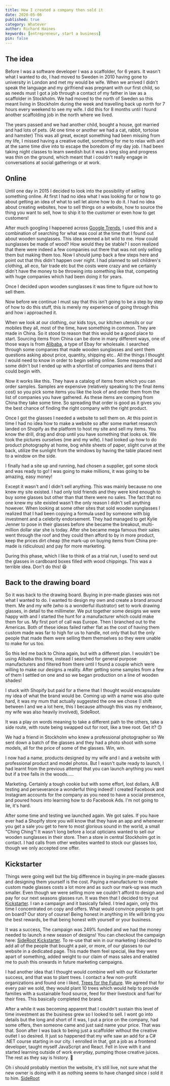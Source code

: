 ```yaml
---
title: How I created a company then sold it
date: 2020-05-06
published: true
category: Whatever
author: Richard Haines
keywords: [entrepreneur, start a business]
pin: false
---
```



## The idea

Before I was a software developer I was a scaffolder, for 6 years. It wasn't
what I wanted to do, I had moved to Sweden in 2010 having gone to university in
London and met my would be wife. When we arrived I didn't speak the language and
my girlfriend was pregnant with our first child, so as needs must I got a job
through a contact of my father in law as a scaffolder in Stockholm. We had moved
to the north of Sweden so this meant living in Stockholm during the week and
travelling back up north for 7 hours every weekend to see my wife. I did this
for 8 months until I found another scaffolding job in the north where we lived.

The years passed and we had another child, bought a house, got married and had
lots of pets. (At one time or another we had a cat, rabbit, tortoise and
hamster) This was all great, except something had been missing from my life, I
missed having a creative outlet, something for me to relax with and at the same
time dive into to escape the boredom of my day job. I had been taking night
classes to learn swedish but it was a long slog and progress was thin on the
ground, which meant that i couldn't really engage in conversations at social
gatherings or at work.

## Online 

Until one day in 2015 I decided to look into the possibility of selling
something online. At first I had no idea what I was looking for or how to go
about getting an idea of what to sell let alone how to do it. I had no idea
about creating websites, how to sell things on a website, how to source the
thing you want to sell, how to ship it to the customer or even how to get
customers!

After much googling I happened across
[Google Trends](https://trends.google.com/trends/?geo=US), I used this and a
combination of searching for what was cool at the time that I found out about
wooden sunglasses. This idea seemed a bit wild to me. How could sunglasses be
made of wood? How would they be stable? I soon realized that there were indeed a
few companies out there that was not only selling them but making them too. Now
I should jump back a few steps here and point out that this didn't happen over
night. I had planned to sell children's clothing, all eco, fair trade etc but
the costs were crazy and we certainly didn't have the money to be throwing into
something like that, competing with huge companies which had been doing it for
years.

Once I decided upon wooden sunglasses it was time to figure out how to sell
them.

<AccentBox>
  Now before we continue I must say that this isn't going to be a step by step
  of how to do this stuff, this is merely my experience of going through this
  and how i approached it.
</AccentBox>

When we look at our clothing, our kids toys, our kitchen utensils or our mobiles
they all, most of the time, have something in common. They are made in China. So
it stood to reason that this would be a good place to start. Sourcing items from
China can be done in many different ways, one of those ways is from
[Alibaba](https://www.alibaba.com/), a type of Ebay for wholesale. I searched
through some companies that made wooden sunglasses and sent them questions
asking about price, quantity, shipping etc.. All the things I thought I would
need to know in order to begin selling online. Some responded and some didn't
but I ended up with a shortlist of companies and items that i could begin with.

Now it works like this. They have a catalog of items from which you can order
samples. Samples are expensive (relatively speaking to the final items cost) so
you pick some items you like the look of and order them from the list of
companies you have gathered. As these items are comping from China they take
some time. So spreading that order is good as it gives you the best chance of
finding the right company with the right product.

Once I got the glasses I needed a website to sell them on. At this point in time
I had no idea how to make a website so after some market research landed on
Shopify as the platform to host my site and sell my items. You know the drill,
drag and drop until you have something that looks ok. We took the pictures
ourselves (me and my wife). I had looked up how to do product photography at
home, bog white sheets of paper, slight curve at the back, utilize the sunlight
from the windows by having the table placed next to a window on the side.

I finally had a site up and running, had chosen a supplier, got some stock and
was ready to go! I was going to make millions, it was going to be amazing, easy
money!

Except it wasn't and I didn't sell anything. This was mainly because no one knew
my site existed. I had only told friends and they were kind enough to buy some
glasses but other than that there were no sales. The fact that no one knew my
site existed wasn't the only reason I didn't sell anything however. When looking
at some other sites that sold wooden sunglasses I realized that I had been
copying a formula used by someone with big investment and a celebrity
endorsement. They had managed to get Kylie Jenner to pose in their glasses
before she became the breakout, multi-million dollar star she is today. After
she became mega famous their sales went through the roof and they could then
afford to by in more product, keep the prices dirt cheap (the mark-up on buying
items from China pre-made is ridiculous) and pay for more marketing.

<AccentBox>
  During this phase, which I like to think of as a trial run, I used to send out
  the glasses in cardboard boxes filled with wood chippings. This was a terrible
  idea. Don't do this! 😆
</AccentBox>

## Back to the drawing board

So it was back to the drawing board. Buying in pre-made glasses was not what I
wanted to do. I wanted to design my own and create a brand around them. Me and
my wife (who is a wonderful illustrator) set to work drawing glasses, in detail
to the millimeter. We put together some designs we were happy with and I started
the hunt for a manufacturer which could make them for us. My first port of call
was Europe. Then I branched out to the Americas. Both of these ideas failed
rather flat as the cost of having them custom made was far to high for us to
handle, not only that but the only people that made them were selling them
themselves so they were unable to make for us too.

So this led me back to China again, but with a different plan. I wouldn't be
using Alibaba this time, instead I searched for general purpose manufacturers
and filtered from there until I found a couple which were willing to make our
designs a reality. After getting some samples from a few of them I settled on
one and so we began production on a line of wooden shades!

I stuck with Shopify but paid for a theme that I thought would encapsulate my
idea of what the brand would be. Coming up with a name was also quite hard, it
was my mum that actually suggested the one we chose (I shift between I and we a
lot here, this I because although this was my endeavor, my wife was also heavily
involved), SideRoot.

<AccentBox>
  It was a play on words meaning to take a different path to the others, take a
  side route, with route being swapped out for root, like a tree root. Get it?
  🙃
</AccentBox>

We had a friend in Stockholm who knew a professional photographer so We sent
down a batch of the glasses and they had a photo shoot with some models, all for
the price of some of the glasses. Win, win.

I now had a name, products designed by my wife and I and a website with
professional product and model photos. But I wasn't quite ready to launch, I had
learnt from the previous attempt that you can launch anything you want but if a
tree falls in the woods.....

Marketing. Certainly a tough cookie but with some effort, lost dollars, A/B
testing and perseverance a wonderful thing indeed! I created Facebook and
Instagram accounts for the company as you need to have a social presence, and
poured hours into learning how to do Facebook Ads. I'm not going to lie, it's
hard.

After some time and testing we launched again. We got sales. If you have ever
had a Shopify store you will know that they have an app and whenever you get a
sale you get to here to most glorious sound in the world, a small "Ching Ching"!
It wasn't long before a local opticians wanted to sell our wooden sunglasses in
their store. Then a store in central Stockholm got in contact. I had calls from
other websites wanted to stock our glasses too, though we only accepted one
offer.

## Kickstarter

Things were going well but the big difference in buying in pre-made glasses and
designing them yourself is the cost. Paying a manufacturer to create custom made
glasses costs a lot more and as such our mark-up was much smaller. Even though
we were selling more we couldn't afford to design and pay for our next seasons
glasses run. It was then that I decided to try out
[Kickstarter](https://www.kickstarter.com/). I ran a campaign and it basically
failed. I tried again, only this time I concentrated on copy and offers. What
would convince people to get on board? Our story of course! Being honest in
anything in life will bring you the best rewards, be that being honest with
yourself or your business.

It was a success, The campaign was 249% funded and we had the money needed to
launch a new season of designs! You can checkout the campaign here:
[SideRoot Kickstarter](https://www.kickstarter.com/projects/sideroot/sideroot-the-first-flexible-wood-sunglasses-a-perf?ref=user_menu).
To re-use that win in our marketing I decided to add all of the people that
bought a pair, or more, of our glasses to our website in a dedicated page. This
made them feel special, like they were apart of something, added weight to our
claim of mass sales and enabled me to push this onwards in future marketing
campaigns.

I had another idea that I thought would combine well with our Kickstarter
success, and that was to plant trees. I contact a few non-profit organizations
and found one i liked, [Trees for the Future](https://trees.org/). We agreed
that for every pair we sold, they would plant 10 trees which would help to
provide families with a sustainable food source, feed for their livestock and
fuel for their fires. This basically completed the brand.

After a while it was becoming apparent that I couldn't sustain this level of
time investment as the business grew so I looked to sell. I wont go into details
but the long and short of it was, I put a price on the company, had some offers,
then someone came and just said name your price. That was that. Soon after I was
back to being just a scaffolder without the creative outlet I so desired. It
just so happened that my wife saw an add for a C# .NET course starting in our
city. I enrolled in that, got a job as a frontend developer, taught myself
JavaScript and React. Fell in love with it and started learning outside of work
everyday, pumping those creative juices. The rest as they say is history. 👊

Oh i should probably mention the website, it's still live, not sure what the new
owner is doing with it as nothing seems to have changed since i sold it to him.
[SideRoot](https://sideroot.com/)
